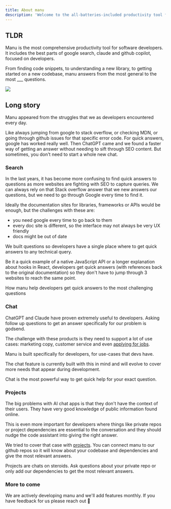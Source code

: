 ```yaml
---
title: About manu
description: 'Welcome to the all-batteries-included productivity tool for developers'
---
```


## TLDR

Manu is the most comprehensive productivity tool for software developers.
It includes the best parts of google search, claude and github copilot, focused on developers.

From finding code snippets, to understanding a new library, to getting started on a new codebase, manu answers from the most general to the most ___ questions.

![](./images/home.png)

## Long story

Manu appeared from the struggles that we as developers encountered every day.

Like always jumping from google to stack overflow, or checking MDN, or going through github issues for that specific error code.
For quick answers, google has worked really well. Then ChatGPT came and we found a faster way of getting an answer without needing to sift through SEO content. But sometimes, you don't need to start a whole new chat.

### Search
In the last years, it has become more confusing to find quick answers to questions as more websites are fighting with SEO to capture queries.
We can always rely on that Stack overflow answer that we new answers our questions, but we need to go through Google every time to find it.

Ideally the documentation sites for libraries, frameworks or APIs would be enough, but the challenges with these are:
- you need google every time to go back to them
- every doc site is different, so the interface may not always be very UX friendly
- docs might be out of date

We built questions so developers have a single place where to get quick answers to any technical query.

Be it a quick example of a native JavaScript API or a longer explanation about hooks in React, developers get quick answers (with references back to the original documentation) so they don't have to jump through 3 websites to reach the same point.

<Card title="About questions" icon="magnifying-glass" href="/getting-started/questions">
  How manu help developers get quick answers to the most challenging questions
</Card>

### Chat

ChatGPT and Claude have proven extremely useful to developers. Asking follow up questions to get an answer specifically for our problem is godsend. 

The challenge with these products is they need to support a lot of use cases: marketing copy, customer service and even [applying for jobs](https://www.reddit.com/r/GetEmployed/comments/1eo8uyp/i_used_ai_to_automatically_apply_for_1000_jobs/).

Manu is built specifically for developers, for use-cases that devs have.

The chat feature is currently built with this in mind and will evolve to cover more needs that appear during development.

<Card title="About chat" icon="message" href="/getting-started/chats">
  Chat is the most powerful way to get quick help for your exact question.
</Card>

### Projects

The big problems with AI chat apps is that they don't have the context of their users. They have very good knowledge of public information found online.

This is even more important for developers where things like private repos or project dependencies are essential to the conversation and they should nudge the code assistant into giving the right answer.

We tried to cover that case with [projects](/getting-started/projects). You can connect manu to our github repos so it will know about your codebase and dependencies and give the most relevant answers.

<Card title="About projects" icon="folder" href="/getting-started/projects">
  Projects are chats on steroids. Ask questions about your private repo or only add our dependencies to get the most relevant answers.
</Card>

### More to come

We are actively developing manu and we'll add features monthly. If you have feedback for us please reach out :pray:
